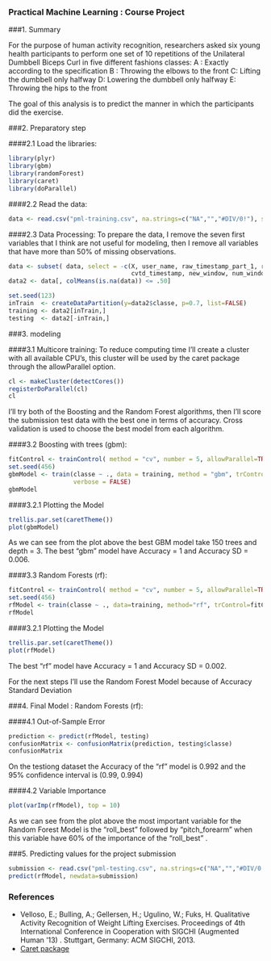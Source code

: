 
### Practical Machine Learning : Course Project


###1. Summary

For the purpose of human activity recognition, researchers asked six young health participants to perform one set of 10 repetitions of the Unilateral Dumbbell Biceps Curl in five different fashions classes: 
    A : Exactly according to the specification
    B : Throwing the elbows to the front 
    C: Lifting the dumbbell only halfway
    D: Lowering the dumbbell only halfway
    E: Throwing the hips to the front

The goal of this analysis is to predict the manner in which the participants did the exercise.

###2. Preparatory step

####2.1 Load the libraries:

```r
library(plyr)
library(gbm)
library(randomForest)
library(caret)
library(doParallel)
```


####2.2 Read the data:

```r
data <- read.csv("pml-training.csv", na.strings=c("NA","","#DIV/0!"), strip.white=TRUE)
```


####2.3 Data Processing:
To prepare the data, I remove the seven first variables that I think are not useful for modeling, then I remove all variables that have more than 50% of missing observations.

```r
data <- subset( data, select = -c(X, user_name, raw_timestamp_part_1, raw_timestamp_part_2, 
                                  cvtd_timestamp, new_window, num_window ) )
data2 <- data[, colMeans(is.na(data)) <= .50]

set.seed(123)
inTrain  <- createDataPartition(y=data2$classe, p=0.7, list=FALSE)
training <- data2[inTrain,]
testing  <- data2[-inTrain,]

```


###3. modeling

####3.1 Multicore training:
To reduce computing time I'll create a cluster with all available CPU's, this cluster will be used by the caret package through the allowParallel option. 

```r
cl <- makeCluster(detectCores())
registerDoParallel(cl)
cl
```

I'll try both of the Boosting and the Random Forest algorithms, then I'll score the submission test data with the best one in terms of accuracy. 
Cross validation is used to choose the best model from each algorithm.

####3.2 Boosting with trees (gbm):

```r
fitControl <- trainControl( method = "cv", number = 5, allowParallel=TRUE)
set.seed(456)
gbmModel <- train(classe ~ ., data = training, method = "gbm", trControl = fitControl,
                  verbose = FALSE)
gbmModel
```

####3.2.1 Plotting the Model

```r
trellis.par.set(caretTheme())
plot(gbmModel)
```

As we can see from the plot above the best GBM model take 150 trees and depth = 3.
The best "gbm" model have Accuracy = 1 and Accuracy SD = 0.006.


####3.3 Random Forests (rf):

```r
fitControl <- trainControl( method = "cv", number = 5, allowParallel=TRUE)
set.seed(456)
rfModel <- train(classe ~ ., data=training, method="rf", trControl=fitControl)
rfModel
```

####3.2.1 Plotting the Model

```r
trellis.par.set(caretTheme())
plot(rfModel)
```

The best "rf" model have Accuracy = 1 and Accuracy SD = 0.002.

For the next steps I'll use the Random Forest Model because of Accuracy Standard Deviation 

###4. Final Model : Random Forests (rf):

####4.1 Out-of-Sample Error

```r
prediction <- predict(rfModel, testing)
confusionMatrix <- confusionMatrix(prediction, testing$classe)
confusionMatrix
```

On the testiong dataset the Accuracy of the "rf" model is 0.992 and the 95% confidence interval is (0.99, 0.994)

####4.2 Variable Importance

```r
plot(varImp(rfModel), top = 10)
```

As we can see from the plot above the most important variable for the Random Forest Model is the "roll_best"  followed by "pitch_forearm" when this variable have 60% of the importance of the "roll_best" .

###5. Predicting values for the project submission

```r
submission <- read.csv("pml-testing.csv", na.strings=c("NA","","#DIV/0!"),  strip.white=T)
predict(rfModel, newdata=submission)
```

### References
* Velloso, E.; Bulling, A.; Gellersen, H.; Ugulino, W.; Fuks, H. Qualitative Activity Recognition of Weight Lifting Exercises. Proceedings of 4th International Conference in Cooperation with SIGCHI (Augmented Human '13) . Stuttgart, Germany: ACM SIGCHI, 2013.
* [Caret package](http://topepo.github.io/caret/training.html)

